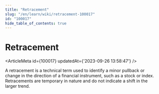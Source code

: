 ```yaml
---
title: "Retracement"
slug: "/en/learn/wiki/retracement-100017"
id: "100017"
hide_table_of_contents: true
---
```



# Retracement

<ArticleMeta id={100017} updatedAt={'2023-09-26 13:58:47'} />
<div className='border-solid border-b border-t-0 my-4 border-[var(--ifm-color-gray-300)]' />

A retracement is a technical term used to identify a minor pullback or change in the direction of a financial instrument, such as a stock or index. Retracements are temporary in nature and do not indicate a shift in the larger trend.
